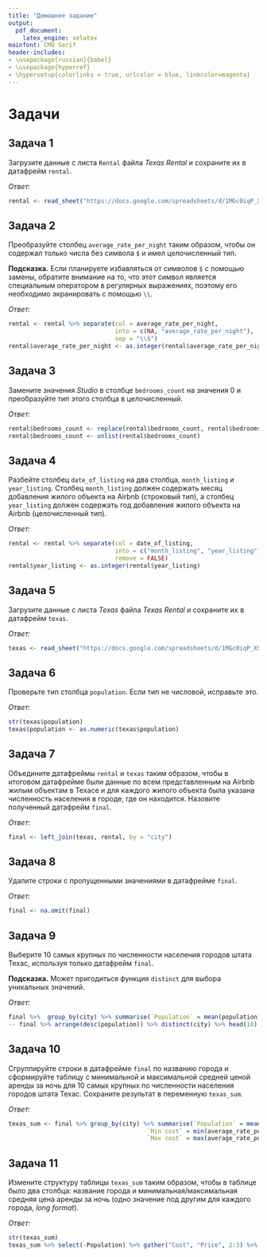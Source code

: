---
title: "Домашнее задание"
output:
  pdf_document:
    latex_engine: xelatex
mainfont: CMU Serif
header-includes:
- \usepackage[russian]{babel}
- \usepackage{hyperref}
- \hypersetup{colorlinks = true, urlcolor = blue, linkcolor=magenta}
---

# Задачи

## Задача 1

Загрузите данные с листа `Rental` файла *Texas Rental* и сохраните их в датафрейм `rental`. 

*Ответ:*

```{r}
rental <- read_sheet("https://docs.google.com/spreadsheets/d/1MGc0iqP_XSDN-BcJjnnGg3GEXXXl45AoKldDgy5x9PI/edit#gid=0", sheet = "Rental")

```

\newpage

## Задача 2
Преобразуйте столбец `average_rate_per_night` таким образом, чтобы он содержал только числа без символа `$` и имел целочисленный тип. 

**Подсказка.** Если планируете избавляться от символов `$` с помощью замены, обратите внимание на то, что этот символ является специальным оператором в регулярных выражениях, поэтому его необходимо экранировать с помощью `\\`.

*Ответ:*

```{r}
rental <- rental %>% separate(col = average_rate_per_night,
                              into = c(NA, "average_rate_per_night"),
                              sep = "\\$")
rental$average_rate_per_night <- as.integer(rental$average_rate_per_night)
```

\newpage

## Задача 3

Замените значения *Studio* в столбце `bedrooms_count` на значения 0 и преобразуйте тип этого столбца в целочисленный.

*Ответ:*

```{r}
rental$bedrooms_count <- replace(rental$bedrooms_count, rental$bedrooms_count == "Studio", 0)
rental$bedrooms_count <- unlist(rental$bedrooms_count)
```

\newpage

## Задача 4

Разбейте столбец `date_of_listing` на два столбца, `month_listing` и `year_listing`. Столбец `month_listing` должен содержать месяц добавления жилого объекта на Airbnb (строковый тип), а столбец `year_listing` должен содержать год добавления жилого объекта на Airbnb (целочисленный тип).

*Ответ:*

```{r}
rental <- rental %>% separate(col = date_of_listing,
                              into = c("month_listing", "year_listing"),
                              remove = FALSE)
rental$year_listing <- as.integer(rental$year_listing)
```

\newpage

## Задача 5

Загрузите данные с листа *Texas* файла *Texas Rental* и сохраните их в датафрейм `texas`. 

*Ответ:*

```{r}
texas <- read_sheet("https://docs.google.com/spreadsheets/d/1MGc0iqP_XSDN-BcJjnnGg3GEXXXl45AoKldDgy5x9PI/edit#gid=0", sheet = "Texas")

```

\newpage

## Задача 6

Проверьте тип столбца `population`. Если тип не числовой, исправьте это.

*Ответ:*

```{r}
str(texas$population)
texas$population <- as.numeric(texas$population)
```

\newpage

## Задача 7

Объедините датафреймы `rental` и `texas` таким образом, чтобы в итоговом датафрейме были данные по всем представленным на Airbnb жилым объектам в Техасе и для каждого жилого объекта была указана численность населения в городе, где он находится. Назовите полученный датафрейм `final`.

*Ответ:*

```{r}
final <- left_join(texas, rental, by = "city")
```

\newpage

## Задача 8

Удалите строки с пропущенными значениями в датафрейме `final`.

*Ответ:*

```{r}
final <- na.omit(final)
```

\newpage

## Задача 9

Выберите 10 самых крупных по численности населения городов штата Техас, используя только датафрейм `final`.

**Подсказка.** Может пригодиться функция `distinct` для выбора уникальных значений.

*Ответ:*

```{r}
final %>%  group_by(city) %>% summarise(`Population` = mean(population)) %>% top_n(10, Population)
-- final %>% arrange(desc(population)) %>% distinct(city) %>% head(10)
```

\newpage

## Задача 10

Сгруппируйте строки в датафрейме `final` по названию города и сформируйте таблицу с минимальной и максимальной средней ценой аренды за ночь для 10 самых крупных по численности населения городов штата Техас. Сохраните результат в переменную `texas_sum`.

*Ответ:*

```{r}
texas_sum <- final %>% group_by(city) %>% summarise(`Population` = mean(population),
                                       `Min cost` = min(average_rate_per_night),
                                       `Max cost` = max(average_rate_per_night)) %>% top_n(10, Population)
```

\newpage

## Задача 11

Измените структуру таблицы `texas_sum` таким образом, чтобы в таблице было два столбца: название города и минимальная/максимальная средняя цена аренды за ночь (одно значение под другим для каждого города, *long format*).

*Ответ:*

```{r}
str(texas_sum)
texas_sum %>% select(-Population) %>% gather("Cost", "Price", 2:3) %>% select(-Cost) %>% arrange(city)

```

\newpage
